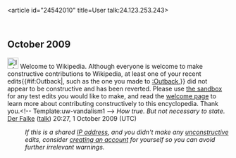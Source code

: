 <article id="24542010" title=User talk:24.123.253.243>
	<talkpage id="24542010" title="User talk:24.123.253.243">


== October 2009 ==
[[Image:Information.svg|25px]] Welcome to Wikipedia. Although everyone is welcome to make constructive contributions to Wikipedia, at least one of your recent edits{{#if:Outback|, such as the one you made to [[:Outback]],}} did not appear to be constructive and has been reverted. Please use [[Wikipedia:Sandbox|the sandbox]] for any test edits you would like to make, and read the [[Wikipedia:Welcoming committee/Welcome to Wikipedia|welcome page]] to learn more about contributing constructively to this encyclopedia. Thank you.&lt;!-- Template:uw-vandalism1 --&gt; ''How true. But not necessary to state.'' [[User:Der Falke|Der Falke]] ([[User talk:Der Falke|talk]]) 20:27, 1 October 2009 (UTC)
:''If this is a shared [[IP address]], and you didn't make any [[Wikipedia:vandalism|unconstructive]] edits, consider [[Wikipedia:Why create an account?|creating an account]] for yourself so you can avoid further irrelevant warnings.''
	</talkpage>
</article>